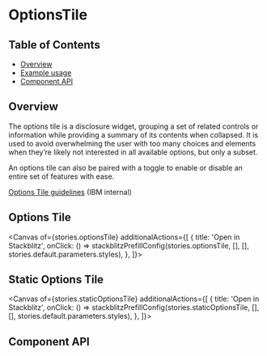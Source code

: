 
# OptionsTile

## Table of Contents

- [Overview](#overview)
- [Example usage](#example-usage)
- [Component API](#component-api)

## Overview

The options tile is a disclosure widget, grouping a set of related controls or
information while providing a summary of its contents when collapsed. It is used
to avoid overwhelming the user with too many choices and elements when they’re
likely not interested in all available options, but only a subset.

An options tile can also be paired with a toggle to enable or disable an entire
set of features with ease.

[Options Tile guidelines](https://pages.github.ibm.com/carbon/ibm-products/components/options-tile/usage)
(IBM internal)

## Options Tile

<Canvas
  of={stories.optionsTile}
  additionalActions={[
      {
        title: 'Open in Stackblitz',
        onClick: () => stackblitzPrefillConfig(stories.optionsTile, [], [], stories.default.parameters.styles),
      },
    ]}>
</Canvas>

## Static Options Tile

<Canvas
  of={stories.staticOptionsTile}
  additionalActions={[
      {
        title: 'Open in Stackblitz',
        onClick: () => stackblitzPrefillConfig(stories.staticOptionsTile, [], [], stories.default.parameters.styles),
      },
    ]}>
</Canvas>

## Component API

<Controls />
